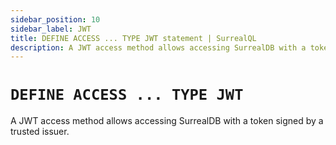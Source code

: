 ```yaml
---
sidebar_position: 10
sidebar_label: JWT
title: DEFINE ACCESS ... TYPE JWT statement | SurrealQL
description: A JWT access method allows accessing SurrealDB with a token signed by a trusted issuer.
---
```


# `DEFINE ACCESS ... TYPE JWT`

A JWT access method allows accessing SurrealDB with a token signed by a trusted issuer.
